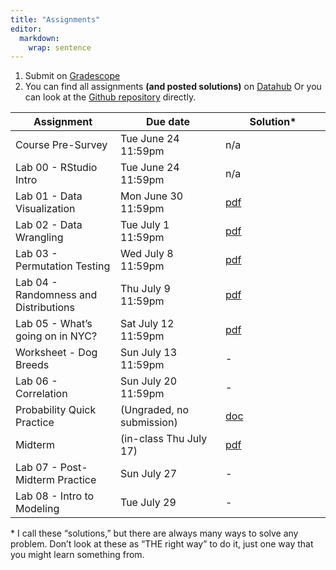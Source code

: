 ```yaml
---
title: "Assignments"
editor: 
  markdown: 
    wrap: sentence
---
```


1. Submit on [Gradescope](https://www.gradescope.com/courses/1057811)
2. You can find all assignments **(and posted solutions)** on [Datahub](https://datahub.berkeley.edu/hub/user-redirect/git-pull?repo=https%3A%2F%2Fgithub.com%2Fberkeley-stat131a%2Fsummer-2025-assignments%2F&urlpath=rstudio%2F&branch=main)
Or you can look at the [Github repository](https://github.com/berkeley-stat131a/summer-2025-assignments) directly.

| Assignment | Due date | Solution\* |
| --- | --- | --- |
| Course Pre-Survey | Tue June 24 11:59pm | n/a |
| Lab 00 - RStudio Intro | Tue June 24 11:59pm | n/a |
| Lab 01 - Data Visualization | Mon June 30 11:59pm | [pdf](https://github.com/berkeley-stat131a/summer-2025-assignments/blob/main/lab01/Lab01_Solution.pdf) |
| Lab 02 - Data Wrangling | Tue July 1 11:59pm | [pdf](https://github.com/berkeley-stat131a/summer-2025-assignments/blob/main/lab02/Lab02_Solution.pdf) |
| Lab 03 - Permutation Testing| Wed July 8 11:59pm | [pdf](https://github.com/berkeley-stat131a/summer-2025-assignments/blob/main/lab03/Lab03_Solution.pdf) |
| Lab 04 - Randomness and Distributions | Thu July 9 11:59pm | [pdf](https://github.com/berkeley-stat131a/summer-2025-assignments/blob/main/lab04/Lab04_Solution.pdf) |
| Lab 05 - What's going on in NYC? | Sat July 12 11:59pm | [pdf](https://github.com/berkeley-stat131a/summer-2025-assignments/blob/main/lab05/Lab05_Solution.pdf) |
| Worksheet - Dog Breeds | Sun July 13 11:59pm | - |
| Lab 06 - Correlation | Sun July 20 11:59pm | - |
| Probability Quick Practice | (Ungraded, no submission) | [doc](https://docs.google.com/document/d/1aFSim4bXrQ_8p2kAfYlhBnWB9esdd2_2z7c4Aazuwxo/edit?usp=sharing) |
| Midterm | (in-class Thu July 17) | [pdf](https://github.com/berkeley-stat131a/summer-2025-assignments/blob/main/exams/midterm/MidtermSolution.pdf) |
| Lab 07 - Post-Midterm Practice | Sun July 27 | - |
| Lab 08 - Intro to Modeling | Tue July 29 | - |

\* I call these "solutions," but there are always many ways to solve any problem. Don't look at these as "THE right way" to do it, just one way that you might learn something from.